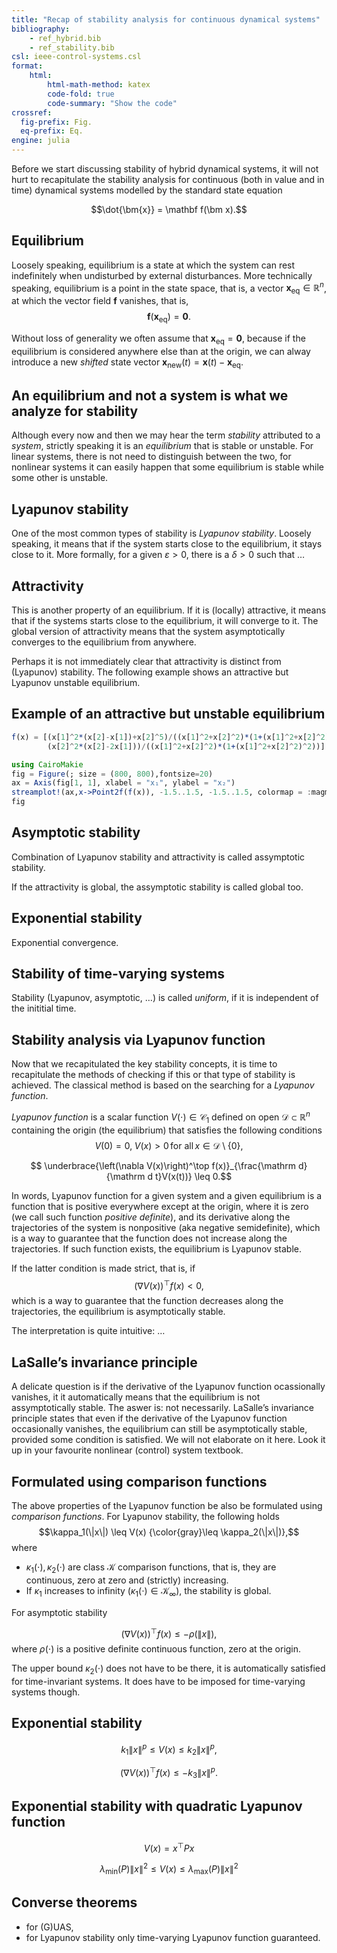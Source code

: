 ```yaml
---
title: "Recap of stability analysis for continuous dynamical systems"
bibliography: 
    - ref_hybrid.bib
    - ref_stability.bib
csl: ieee-control-systems.csl
format:
    html:
        html-math-method: katex
        code-fold: true
        code-summary: "Show the code"
crossref:
  fig-prefix: Fig. 
  eq-prefix: Eq.
engine: julia
---
```


Before we start discussing stability of hybrid dynamical systems, it will not hurt to recapitulate the stability analysis for continuous (both in value and in time) dynamical systems modelled by the standard state equation 

$$\dot{\bm{x}} = \mathbf f(\bm x).$$

## Equilibrium 

Loosely speaking, equilibrium is a state at which the system can rest indefinitely when undisturbed by external disturbances. More technically speaking, equilibrium is a point in the state space, that is, a vector $\bm x_\mathrm{eq}\in \mathbb R^n$, at which the vector field $\mathbf f$ vanishes, that is,  
$$\mathbf f(\bm x_\mathrm{eq}) = \mathbf 0.$$

Without loss of generality we often assume that $\bm x_\mathrm{eq} = \mathbf 0$, because if the equilibrium is considered anywhere else than at the origin, we can alway introduce a new *shifted* state vector $\bm x_\mathrm{new}(t) = \bm x(t) - \bm x_\mathrm{eq}$.

:::{.callout-caution}
## An equilibrium and not a system is what we analyze for stability
Although every now and then we may hear the term *stability* attributed to a *system*, strictly speaking it is an *equilibrium* that is stable or unstable. For linear systems, there is not need to distinguish between the two, for nonlinear systems it can easily happen that some equilibrium is stable while some other is unstable.
:::


## Lyapunov stability 

One of the most common types of stability is *Lyapunov stability*. Loosely speaking, it means that if the system starts close to the equilibrium, it stays close to it. More formally,  for a given $\varepsilon>0$, there is a $\delta>0$ such that ...

## Attractivity

This is another property of an equilibrium. If it is (locally) attractive, it means that if the systems starts close to the equilibrium, it will converge to it. The global version of attractivity means that the system asymptotically converges to the equilibrium from anywhere. 

Perhaps it is not immediately clear that attractivity is distinct from (Lyapunov) stability. The following example shows an attractive but Lyapunov unstable equilibrium.

::: {#exm-attractive-unstable}
## Example of an attractive but unstable equilibrium
``` julia
f(x) = [(x[1]^2*(x[2]-x[1])+x[2]^5)/((x[1]^2+x[2]^2)*(1+(x[1]^2+x[2]^2)^2)); 
        (x[2]^2*(x[2]-2x[1]))/((x[1]^2+x[2]^2)*(1+(x[1]^2+x[2]^2)^2))]

using CairoMakie
fig = Figure(; size = (800, 800),fontsize=20)
ax = Axis(fig[1, 1], xlabel = "x₁", ylabel = "x₂")
streamplot!(ax,x->Point2f(f(x)), -1.5..1.5, -1.5..1.5, colormap = :magma)
fig
```
:::

## Asymptotic stability

Combination of Lyapunov stability and attractivity is called assymptotic stability.

If the attractivity is global, the assymptotic stability is called global too.

## Exponential stability 

Exponential convergence.

## Stability of time-varying systems

Stability (Lyapunov, asymptotic, ...) is called *uniform*, if it is independent of the inititial time.

## Stability analysis via Lyapunov function

Now that we recapitulated the key stability concepts, it is time to recapitulate the methods of checking if this or that type of stability is achieved. The classical method is based on the searching for a *Lyapunov function*.

*Lyapunov function* is a scalar function $V(\cdot)\in\mathcal{C}_1$ defined on open $\mathcal{D}\subset \mathbb{R}^n$ containing the origin (the equilibrium) that satisfies the following conditions
$$V(0) = 0, \; V(x) > 0\, \text{for all}\, x\in \mathcal{D}\setminus \{0\}, $$

$$ \underbrace{\left(\nabla V(x)\right)^\top f(x)}_{\frac{\mathrm d}{\mathrm d t}V(x(t))} \leq 0.$$

In words, Lyapunov function for a given system and a given equilibrium is a function that is positive everywhere except at the origin, where it is zero (we call such function *positive definite*), and its derivative along the trajectories of the system is nonpositive (aka negative semidefinite), which is a way to guarantee that the function does not increase along the trajectories. If such function exists, the equilibrium is Lyapunov stable.

If the latter condition is made strict, that is, if 
$$\left(\nabla V(x)\right)^\top f(x) < 0,$$
which is a way to guarantee that the function decreases along the trajectories, the equilibrium is asymptotically stable.

The interpretation is quite intuitive: ...

## LaSalle's invariance principle

A delicate question is if the derivative of the Lyapunov function ocassionally vanishes, it it automatically means that the equilibrium is not assymptotically stable. The aswer is: not necessarily. LaSalle's invariance principle states that even if the derivative of the Lyapunov function occasionally vanishes, the equilibrium can still be asymptotically stable, provided some condition is satisfied. We will not elaborate on it here. Look it up in your favourite nonlinear (control) system textbook. 

## Formulated using comparison functions

The above properties of the Lyapunov function be also be formulated using *comparison functions*. For Lyapunov stability, the following holds
$$\kappa_1(\|x\|) \leq V(x) {\color{gray}\leq \kappa_2(\|x\|)},$$
where 

- $\kappa_1(\cdot), \kappa_2(\cdot)$ are class $\mathcal{K}$ comparison functions, that is, they are continuous, zero at zero and (strictly) increasing. 
- If $\kappa_1$ increases to infinity ($\kappa_1(\cdot)\in\mathcal{K}_\infty$), the stability is global.

For asymptotic stability 

$$\left(\nabla V(x)\right)^\top f(x) \leq -\rho(\|x\|),$$
where $\rho(\cdot)$ is a positive definite continuous function, zero at the origin.

::: {.notes}
The upper bound $\kappa_2(\cdot)$ does not have to be there, it is automatically satisfied for time-invariant systems. It does have to be imposed for time-varying systems though.
:::

## Exponential stability

$$k_1 \|x\|^p \leq V(x) \leq k_2 \|x\|^p,$$

$$\left(\nabla V(x)\right)^\top f(x) \leq -k_3 \|x\|^p.$$

## Exponential stability with quadratic Lyapunov function

$$
V(x) = x^\top P x
$$

$$\lambda_{\min} (P) \|x\|^2 \leq V(x) \leq \lambda_{\max} (P) \|x\|^2$$

## Converse theorems

- for (G)UAS,
- for Lyapunov stability only time-varying Lyapunov function guaranteed.